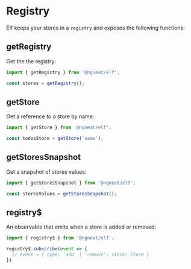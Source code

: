 # Registry

Elf keeps your stores in a `registry` and exposes the following functions:

## getRegistry
Get the the registry:

```ts
import { getRegistry } from '@ngneat/elf';

const stores = getRegistry();
```

## getStore

Get a reference to a store by name:


```ts
import { getStore } from '@ngneat/elf';

const todosStore = getStore('name');
```

## getStoresSnapshot

Get a snapshot of stores values:

```ts
import { getStoresSnapshot } from '@ngneat/elf';

const storesValues = getStoresSnapshot();
```

## registry$
An observable that emits when a store is added or removed:

```ts
import { registry$ } from '@ngneat/elf';

registry$.subscribe(event => {
  // event = { type: 'add' | 'remove'; store: Store }
})
```